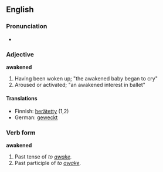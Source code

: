==English==

===Pronunciation===
*{{audio|en-us-awakened.ogg|Audio (US)}}


===Adjective===
'''awakened'''
# Having been woken up; "the awakened baby began to cry" 
# Aroused or activated; "an awakened interest in ballet" 

====Translations====
*Finnish: [[herätetty]] (1,2)
*German: [[wecken|geweckt]]

===Verb form===
'''awakened'''
# Past tense of ''to [[awake]].''
# Past participle of ''to [[awake]].''